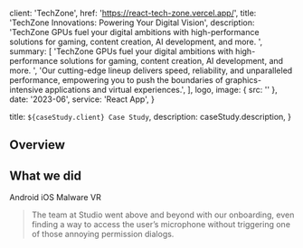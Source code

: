 
  client: 'TechZone',
  href: 'https://react-tech-zone.vercel.app/',
  title: 'TechZone Innovations: Powering Your Digital Vision',
  description:
    'TechZone GPUs fuel your digital ambitions with high-performance solutions for gaming, content creation, AI development, and more. ',
  summary: [
    'TechZone GPUs fuel your digital ambitions with high-performance solutions for gaming, content creation, AI development, and more. ',
    'Our cutting-edge lineup delivers speed, reliability, and unparalleled performance, empowering you to push the boundaries of graphics-intensive applications and virtual experiences.',
  ],
  logo,
  image: { src: '' },
  date: '2023-06',
  service: 'React App',
}

  title: `${caseStudy.client} Case Study`,
  description: caseStudy.description,
}

## Overview

## What we did

<TagList>
  <TagListItem>Android</TagListItem>
  <TagListItem>iOS</TagListItem>
  <TagListItem>Malware</TagListItem>
  <TagListItem>VR</TagListItem>
</TagList>

<Blockquote
  author={{ name: 'Jenny Wilson', role: 'CPO of Phobia' }}
  image={{ src: imageJennyWilson }}
>
  The team at Studio went above and beyond with our onboarding, even finding a
  way to access the user’s microphone without triggering one of those annoying
  permission dialogs.
</Blockquote>

<StatList>
  <StatListItem value="20%" label="Churn rate" />
  <StatListItem value="5x" label="Uninstalls" />
  <StatListItem value="2.3" label="App store rating" />
  <StatListItem value="8" label="Pending lawsuits" />
</StatList>
